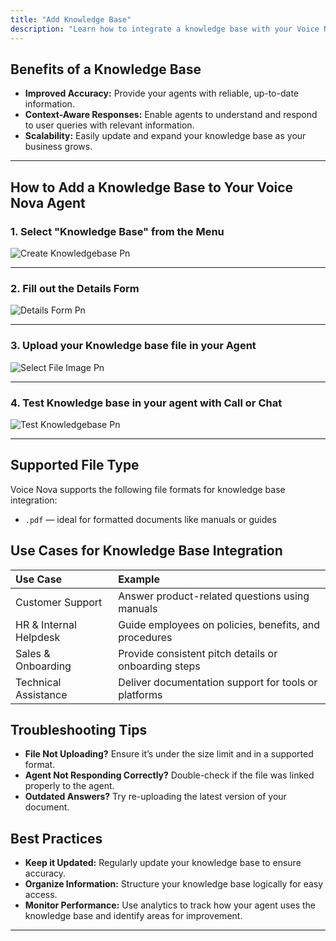 ```yaml
---
title: "Add Knowledge Base"
description: "Learn how to integrate a knowledge base with your Voice Nova agents to provide accurate, context-aware responses."
---
```


## Benefits of a Knowledge Base

- **Improved Accuracy:** Provide your agents with reliable, up-to-date information.
- **Context-Aware Responses:** Enable agents to understand and respond to user queries with relevant information.
- **Scalability:** Easily update and expand your knowledge base as your business grows.

---

## How to Add a Knowledge Base to Your Voice Nova Agent

### 1. Select "Knowledge Base" from the Menu

![Create Knowledgebase Pn](/images/knowledgebase-images/create-knowledgebase.png)

---

### 2. Fill out the Details Form

![Details Form Pn](/images/knowledgebase-images/details-form.png)

---

### 3. Upload your Knowledge base file in your Agent

![Select File Image Pn](/images/knowledgebase-images/select-file-image.png)

---

### 4. Test Knowledge base in your agent with Call or Chat

![Test Knowledgebase Pn](/test-knowledgebase.png)

---

## Supported File Type

Voice Nova supports the following file formats for knowledge base integration:

- `.pdf` — ideal for formatted documents like manuals or guides

## Use Cases for Knowledge Base Integration

| Use Case               | Example                                               |
| :--------------------- | :---------------------------------------------------- |
| Customer Support       | Answer product-related questions using manuals        |
| HR & Internal Helpdesk | Guide employees on policies, benefits, and procedures |
| Sales & Onboarding     | Provide consistent pitch details or onboarding steps  |
| Technical Assistance   | Deliver documentation support for tools or platforms  |

## Troubleshooting Tips

- **File Not Uploading?** Ensure it’s under the size limit and in a supported format.
- **Agent Not Responding Correctly?** Double-check if the file was linked properly to the agent.
- **Outdated Answers?** Try re-uploading the latest version of your document.

## Best Practices

- **Keep it Updated:** Regularly update your knowledge base to ensure accuracy.
- **Organize Information:** Structure your knowledge base logically for easy access.
- **Monitor Performance:** Use analytics to track how your agent uses the knowledge base and identify areas for improvement.

---